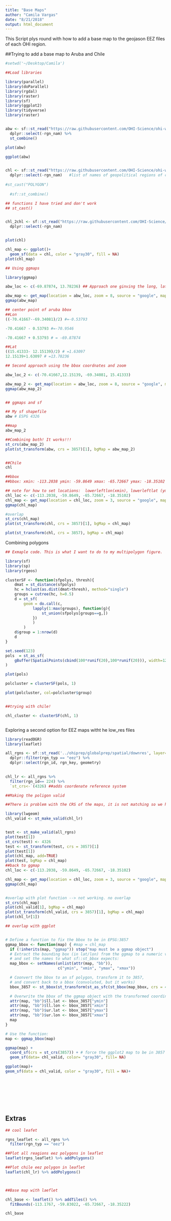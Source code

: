 ```yaml
---
title: "Base Maps"
author: "Camila Vargas"
date: "8/21/2018"
output: html_document
---
```


This Script plys round with how to add a base map to the geojason EEZ files of each OHI region.

##Trying to add a base map to Aruba and Chile

```r
#setwd('~/Desktop/Camila')

##Load libraries

library(parallel)
library(doParallel)
library(rgdal)
library(raster)
library(sf)
library(ggplot2)
library(tidyverse)
library(raster)


abw <- sf::st_read("https://raw.githubusercontent.com/OHI-Science/ohi-webapps/master/ohi_gadm_geojson_archive/regions_gcs_abw.geojson") %>% 
  dplyr::select(-rgn_nam) %>% 
  st_combine()

plot(abw)

ggplot(abw) 


chl <- sf::st_read("https://raw.githubusercontent.com/OHI-Science/ohi-webapps/master/ohi_gadm_geojson_archive/regions_gcs_chl.geojson") %>% 
  dplyr::select(-rgn_nam)   #list of names of geopolitical regions of chile
  
#st_cast("POLYGON")
  
  #sf::st_combine()

## functions I have tried and don't work
## st_cast()


chl_2chl <- sf::st_read("https://raw.githubusercontent.com/OHI-Science/ohi-webapps/master/ohi_gadm_geojson_archive/regions_gcs_chl.geojson") %>% 
  dplyr::select(-rgn_nam) 


plot(chl)

chl_map <- ggplot()+
  geom_sf(data = chl, color = "gray30", fill = NA)
plot(chl_map)

## Using ggmaps

library(ggmap)

abw_loc <- c(-69.87874, 13.78236) ## Approach one ginving the long, lat of the center point of the bbox (calculated below)

abw_map <- get_map(location = abw_loc, zoom = 8, source = "google", maptype = "terrain", crop = FALSE)
ggmap(abw_map)

## center point of aruba bbox
##Lon
((-70.41667--69.34081)/2) #=-0.53793

-70.41667 - 0.53793 #=-70.9546

-70.41667 + 0.53793 # = -69.87874

##Lat
((15.41333- 12.15139)/2) # =1.63097
12.15139+1.63097 # =13.78236

## Second approach using the bbox coordnates and zoom

abw_loc_2 <- c(-70.41667,12.15139, -69.34081, 15.41333) 

abw_map_2 <- get_map(location = abw_loc, zoom = 8, source = "google", maptype = "terrain", crop = FALSE)
ggmap(abw_map_2)


## ggmaps and sf

## My sf shapefile
abw # ESPG 4326

##map
abw_map_2

##Combining both! It works!!!
st_crs(abw_map_2)
plot(st_transform(abw, crs = 3857)[1], bgMap = abw_map_2)


##Chile
chl

##bbox
##bbox: xmin: -113.2038 ymin: -59.8649 xmax: -65.72667 ymax: -18.35102

## note for how to set locations:  lowerleftlon(xmin), lowerleftlat (ymin), upperrightlon (xmax), upperrightlat (ymax)
chl_loc <- c(-113.2038, -59.8649, -65.72667, -18.35102)
chl_map <- get_map(location = chl_loc, zoom = 3, source = "google", maptype = "terrain", crop = FALSE)
ggmap(chl_map)

#overlap
st_crs(chl_map)
plot(st_transform(chl, crs = 3857)[1], bgMap = chl_map)

plot(st_transform(chl, crs = 3857), bgMap = chl_map)


```


Combining polygons

```r
## Exmaple code. This is what I want to do to my multipolygon figure.

library(sf)
library(sp)
library(rgeos)

clusterSF <- function(sfpolys, thresh){
    dmat = st_distance(sfpolys)
    hc = hclust(as.dist(dmat>thresh), method="single")
    groups = cutree(hc, h=0.5)
    d = st_sf(
        geom = do.call(c,
            lapply(1:max(groups), function(g){
                st_union(sfpolys[groups==g,])
            })
            )
        )
    d$group = 1:nrow(d)
    d
}

set.seed(123)
pols  = st_as_sf(
    gBuffer(SpatialPoints(cbind(100*runif(20),100*runif(20))), width=12, byid=TRUE)
)

plot(pols)

polcluster = clusterSF(pols, 1)

plot(polcluster, col=polcluster$group)


##trying with chile!

chl_cluster <- clusterSF(chl, 1)



```


Exploring a second option for EEZ maps witht he low_res files

```r

library(readOGR)
library(leaflet)

all_rgns <- sf::st_read('../ohiprep/globalprep/spatial/downres', layer="rgn_all_gcs_low_res") %>%
  dplyr::filter(rgn_typ == "eez") %>% 
  dplyr::select(rgn_id, rgn_key, geometry)
  

chl_lr <- all_rgns %>% 
  filter(rgn_id== 224) %>% 
  `st_crs<-`(4326) ##adds coordenate reference system

##Making the poligon valid

##There is problem with the CRS of the maps, it is not matching so we have to transform the all_rgn file and then plot.

library(lwgeom)
chl_valid <- st_make_valid(chl_lr)


test <- st_make_valid(all_rgns)
plot(test[1])
st_crs(test) <- 4326
test <- st_transform(test, crs = 3857)[1]
plot(test[1])
plot(chl_map, add=TRUE)
plot(test, bgMap = chl_map)
##back to ggmap
chl_loc <- c(-113.2038, -59.8649, -65.72667, -18.35102)

chl_map <- get_map(location = chl_loc, zoom = 3, source = "google", maptype = "terrain", crop = FALSE)
ggmap(chl_map)


#overlap with plot function --> not working. no overlap
st_crs(chl_map)
plot(chl_valid[1], bgMap = chl_map)
plot(st_transform(chl_valid, crs = 3857)[1], bgMap = chl_map)
plot(chl_lr[1])

## overlap with ggplot


# Define a function to fix the bbox to be in EPSG:3857
ggmap_bbox <- function(map) { #map = chl_map
  if (!inherits(map, "ggmap")) stop("map must be a ggmap object")
  # Extract the bounding box (in lat/lon) from the ggmap to a numeric vector, 
  # and set the names to what sf::st_bbox expects:
  map_bbox <- setNames(unlist(attr(map, "bb")), 
                       c("ymin", "xmin", "ymax", "xmax"))

  # Coonvert the bbox to an sf polygon, transform it to 3857, 
  # and convert back to a bbox (convoluted, but it works)
  bbox_3857 <- st_bbox(st_transform(st_as_sfc(st_bbox(map_bbox, crs = 4326)), 3857))

  # Overwrite the bbox of the ggmap object with the transformed coordinates 
  attr(map, "bb")$ll.lat <- bbox_3857["ymin"]
  attr(map, "bb")$ll.lon <- bbox_3857["xmin"]
  attr(map, "bb")$ur.lat <- bbox_3857["ymax"]
  attr(map, "bb")$ur.lon <- bbox_3857["xmax"]
  map
}

# Use the function:
map <- ggmap_bbox(map)

ggmap(map) + 
  coord_sf(crs = st_crs(3857)) + # force the ggplot2 map to be in 3857
  geom_sf(data= chl_valid, color= "gray30", fill= NA)

ggplot(map)+
geom_sf(data = chl_valid, color = "gray30", fill = NA)+









```


## Extras

```r
## cool leafet

rgns_leaflet <- all_rgns %>%
  filter(rgn_typ == "eez")

##Plot all reagions eez polygons in leaflet
leaflet(rgns_leaflet) %>% addPolygons()

##Plot chile eez polygon in leaflet
leaflet(chl_lr) %>% addPolygons()



##Base map with laeflet

chl_base <- leaflet() %>% addTiles() %>% 
  fitBounds(-113.1767, -59.83022, -65.72667, -18.35222)

chl_base



```




